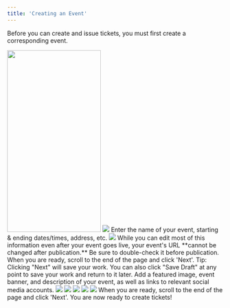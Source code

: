 ```yaml
---
title: 'Creating an Event'
---
```


Before you can create and issue tickets, you must first create a corresponding event. 

<Steps>
  <Step title="Sign into the Moongate Merchant Portal">
  </Step>
  <Step title="Navigate to the 'Event' Tab">
    <img width="218" height="422" noZoom src="/images/Creating Campaign/Ticketing/Creating an Event/Event Sidebar Location.png"/>
  </Step>
  <Step title="Click 'Create'">
    <img noZoom src="/images/Creating Campaign/Ticketing/Creating an Event/Create Event Button Location.png"/>
  </Step>
  <Step title="Add basic information for your event">
    Enter the name of your event, starting & ending dates/times, address, etc.
    <img noZoom src="/images/Creating Campaign/Ticketing/Creating an Event/Fill Event Basic Info.png"/>
    <Warning>
        While you can edit most of this information even after your event goes live,
        your event's URL **cannot be changed after publication.** Be sure to double-check it
        before publication.
    </Warning>
    When you are ready, scroll to the end of the page and click 'Next'.
    <Info>
        Tip: Clicking "Next" will save your work. You can also click "Save Draft" at any point
        to save your work and return to it later.  
    </Info>
  </Step>
  <Step title="Fill out the details of your event">
    Add a featured image, event banner, and description of your event, as well as links to relevant social media accounts.
    <img noZoom src="/images/Creating Campaign/Ticketing/Creating an Event/Fill Event Details.png"/>
    <Tabs>
        <Tab title="Featured Image">
            <img src="/images/Creating Campaign/Ticketing/Creating an Event/Featured Image Location.png"/>
        </Tab>
        <Tab title="Event Banner">
            <img src="/images/Creating Campaign/Ticketing/Creating an Event/Event Banner Location.png"/>
        </Tab>
        <Tab title="Event Description">
            <img src="/images/Creating Campaign/Ticketing/Creating an Event/Event Description Location.png"/>
        </Tab>
        <Tab title="Socials/Website Links">
            <img src="/images/Creating Campaign/Ticketing/Creating an Event/Socials Location.png"/>
        </Tab>
    </Tabs>
        When you are ready, scroll to the end of the page and click 'Next'. You are now ready to create tickets!
  </Step>
</Steps>